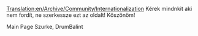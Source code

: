 [[Translation:en/Archive/Community/Internationalization]]
Kérek mindnkit aki nem fordít, ne szerkessze ezt az oldalt!
Köszönöm!

Main Page Szurke, DrumBalint